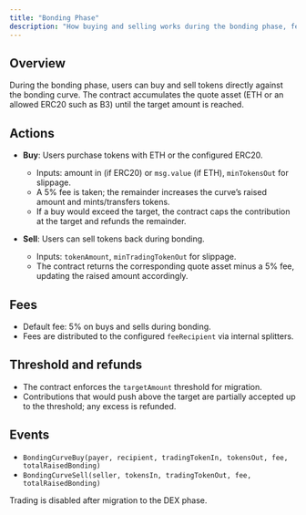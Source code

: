 ```yaml
---
title: "Bonding Phase"
description: "How buying and selling works during the bonding phase, fees, and thresholds."
---
```


## Overview

During the bonding phase, users can buy and sell tokens directly against the bonding curve. The contract accumulates the quote asset (ETH or an allowed ERC20 such as B3) until the target amount is reached.

## Actions

- **Buy**: Users purchase tokens with ETH or the configured ERC20.
  - Inputs: amount in (if ERC20) or `msg.value` (if ETH), `minTokensOut` for slippage.
  - A 5% fee is taken; the remainder increases the curve’s raised amount and mints/transfers tokens.
  - If a buy would exceed the target, the contract caps the contribution at the target and refunds the remainder.

- **Sell**: Users can sell tokens back during bonding.
  - Inputs: `tokenAmount`, `minTradingTokenOut` for slippage.
  - The contract returns the corresponding quote asset minus a 5% fee, updating the raised amount accordingly.

## Fees

- Default fee: 5% on buys and sells during bonding.
- Fees are distributed to the configured `feeRecipient` via internal splitters.

## Threshold and refunds

- The contract enforces the `targetAmount` threshold for migration.
- Contributions that would push above the target are partially accepted up to the threshold; any excess is refunded.

## Events

- `BondingCurveBuy(payer, recipient, tradingTokenIn, tokensOut, fee, totalRaisedBonding)`
- `BondingCurveSell(seller, tokensIn, tradingTokenOut, fee, totalRaisedBonding)`

<Note>
Trading is disabled after migration to the DEX phase.
</Note>



